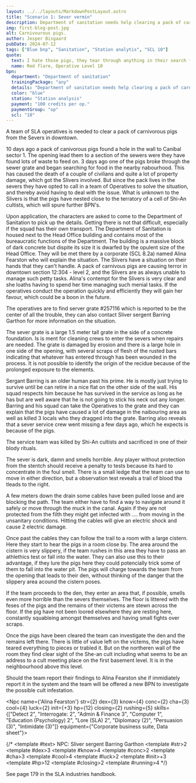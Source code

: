```yaml
---
layout: ../../layouts/MarkdownPostLayout.astro
title: "Scenario 1: Sever vermin"
description: Department of sanitation needs help clearing a pack of carnivourous pigs.
img: first-blog-post.jpg
alt: Carnivourous pigs.
author: Jesper Bisgaard
pubDate: 2024-07-12
tags: ["Blue bnp", "Sanitation", "Station analytis", "SCL 10"]
quote:
  text: I hate those pigs, they tear through anything in their search for food, its such a mess rooting them out.
  name: Red flare, Operative Level 10
bpn:
  department: "Department of sanitation"
  trainingPackage: "any"
  details: "Department of sanitation needs help clearing a pack of carnivourous pigs from Downtown sever. Contact Alina Fearston for information on the task. +0.1 SCL Increase"
  color: "blue"
  station: "Station analysis"
  payment: "100 credits per op."
  paymentGroup: "op"
  scl: "10"
---
```


<ArticleTitle title="Sever vermin"></ArticleTitle>

A team of SLA operatives is needed to clear a pack of carnivorous pigs from the Severs in downtown.

<SectionTitle text="History"></SectionTitle>

10 days ago a pack of canivorous pigs found a hole in the wall to Canibal sector 1. The opening lead them to a section of the sewers were they have found lots of waste to feed on. 3 days ago one of the pigs broke through the sewer grate and began searching for food in the nearby nabourhood. This has caused the death of a couple of civilians and quite a lot of property damage, which got the Slivers involved. But since the pack lives in the severs they have opted to call in a team of Operatives to solve the situation, and thereby avoid having to deal with the issue. What is unknown to the Slivers is that the pigs have nested close to the terratory of a cell of Shi-An cultists, which will spure further BPN's.

<SectionTitle text="Department of Sanitation"></SectionTitle>

Upon application, the characters are asked to come to the Department of Sanitation to pick up the details. Getting there is not that difficult, especially if the squad has their own transport. The Department of Sanitation is housed next to the Head Office building and contains most of the bureaucratic functions of the Department. The building is a massive block of dark concrete but dispite its size it is dwarfed by the opulent size of the Head Office. They will be met there by a corporate (SCL 8.2a) named Alina Fearston who will explain the situation. The Slivers have a situation on their hands that they can't handle. A pack of carnivous pigs are causing terror in downtown section 12:304 - level 2, and the Slivers are as always unable to manage such petty tasks. Alina's contempt for the Slivers is very clear and she loaths having to spend her time managing such menial tasks. If the operatives conduct the operation quickly and efficiently they will gain her favour, which could be a boon in the future. 

The operatives are to find server grate #257116 which is reported to be the center of all the trouble, they can also contact Sliver sergent Barring Garthon for more information on the situation.

<SectionTitle text="Sever grate #257116"></SectionTitle>

The sever grate is a large 1.5 meter tall grate in the side of a concrete foundation. Is is ment for cleaning crews to enter the severs when repairs are needed. The grate is damaged by erosion and there is a large hole in one side of the opening, with several scraps of flesh of the rusted bars indicating that whatever has entered through has been wounded in the process. It is not possible to identify the origin of the recidue because of the prolonged exposure to the elements.

<SubSectionTitle text="Sliver sergent Barring Garthon"></SubSectionTitle>

Sergant Barring is an older human past his prime. He is mostly just trying to survive until be can retire in a nice flat on the other side of the wall. His squad respects him because he has survived in the service as long as he has but are well aware that he is not going to stick his neck out any longer. Barring and his squad can take the Operatives to the grate and they can explain that the pigs have caused a lot of damage in the naibouring area as well as killed 3 locals who they dragged into the grate. Barring also reveals that a sever service crew went missing a few days ago, which he expects is because of the pigs.

The service team was killed by Shi-An cultists and sacrificed in one of their blody rituals.

<SectionTitle text="Entering the severs"></SectionTitle>

The sever is dark, damn and smells horrible. Any player without protection from the stentch should receive a penalty to tests because its hard to concentrate in the foul smell. There is a small ledge that the team can use to move in either direction, but a observation test reveals a trail of blood tha tleads to the right. 

A few meters down the drain some cables have been pulled loose and are blocking the path. The team either have to find a way to navigate around it safely or move through the muck in the canal. Again if they are not protected from the filth they might get infected with .... from moving in the unsanitary conditions. Hitting the cables will give an electric shock and cause 2 electric damage.

Once past the cables they can follow the trail to a room with a large cistern. Here they start to hear the pigs in a room close by. The area around the cistern is very slippery, if the team rushes in this area they have to pass an athlethics test or fall into the water. They can also use this to their advantage, if they lure the pigs here they could potencially trick some of them to fall into the water pit. The pigs will charge towards the team from the opening that leads to their den, without thinking of the danger that the slippery area acound the cistern poses.

If the team proceeds to the den, they enter an area that, if possible, smells even more horrible than the severs themselves. The floor is littered with the feses of the pigs and the remains of their victems are stewn across the floor. If the pig have not been loored elsewhere they are resting here, constantly squableing amongst themselves and having small fights over scraps.

Once the pigs have been cleared the team can investigate the den and the remains left there. There is little of value left on the victems, the pigs have teared everything to pieces or trabled it. But on the northeren wall of the room they find clear sight of the She-an cult including what seems to be an address to a cult meeting place on the first basement level. It is in the neighbourhood above this level.

<SectionTitle text="Reporting the She-an information"></SectionTitle>

Should the team report their findings to Alina Fearston she if immidiately report it in the system and the team will be offered a new BPN to investigate the possible cult infestation.

<SectionTitle text="Details"></SectionTitle>

<Npc 
  name={'Alina Fearston'} 
  str={2} 
  dex={3} 
  know={4} 
  conc={2} 
  cha={3} 
  cool={4} 
  luck={2} 
  init={+3} 
  hp={12} 
  closing={2} 
  rushing={5} 
  skills={["Detect 2", "Interrogate: 2", "Admin & Finance 3", "Computer 1", "Education (Psychology) 2", "Lore (SLA) 2", "Diplomacy (2)", "Persuasion (3)", "Intimidate (3)"]}
  equipment={"Corporate business suite, Data sheet"}>
</Npc>

{/* <npc>
  <template #text>
    NPC: Sliver sergent Barring Garthon
  </template>
  <template #str>2</template>
  <template #dex>3</template>
  <template #know>4</template>
  <template #conc>2</template>
  <template #cha>3</template>
  <template #cool>4</template>
  <template #luck>2</template>
  <template #init>+3</template>
  <template #hp>12</template>
  <template #closing>2</template>
  <template #running>4</template>
</npc> */}

<SubSectionTitle text="Canevorous Pigs"></SubSectionTitle>

See page 179 in the SLA industries handbook.

